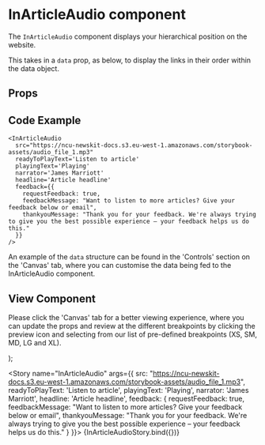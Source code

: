 
<Meta
  title="Newskit Components/Article Audio/InArticleAudio"
  component={InArticleAudio}
/>

# InArticleAudio component
The `InArticleAudio` component displays your hierarchical position on the website.

This takes in a `data` prop, as below, to display the links in their order within the data object.

## Props
<Props of={InArticleAudio} />

## Code Example
```
<InArticleAudio
  src="https://ncu-newskit-docs.s3.eu-west-1.amazonaws.com/storybook-assets/audio_file_1.mp3"
  readyToPlayText='Listen to article'
  playingText='Playing'
  narrator='James Marriott'
  headline='Article headline'
  feedback={{
    requestFeedback: true,
    feedbackMessage: "Want to listen to more articles? Give your feedback below or email",
    thankyouMessage: "Thank you for your feedback. We're always trying to give you the best possible experience – your feedback helps us do this."
  }}
/>
```

An example of the `data` structure can be found in the 'Controls' section on the 'Canvas' tab, where you can customise the data being fed to the InArticleAudio component.

## View Component
Please click the 'Canvas' tab for a better viewing experience, where you can update the props and review at the different breakpoints by clicking the preview icon and selecting from our list of pre-defined breakpoints (XS, SM, MD, LG and XL).

  <TCThemeProvider theme={TimesWebLightTheme}>
    <InArticleAudio {...{ src, readyToPlayText, playingText, narrator, headline, feedback }} />
  </TCThemeProvider>
);

<Story name="InArticleAudio" args={{ 
  src: "https://ncu-newskit-docs.s3.eu-west-1.amazonaws.com/storybook-assets/audio_file_1.mp3",
  readyToPlayText: 'Listen to article',
  playingText: 'Playing',
  narrator: 'James Marriott',
  headline: 'Article headline',
  feedback: {
    requestFeedback: true,
    feedbackMessage: "Want to listen to more articles? Give your feedback below or email",
    thankyouMessage: "Thank you for your feedback. We're always trying to give you the best possible experience – your feedback helps us do this."
  }
}}>
  {InArticleAudioStory.bind({})}
</Story>